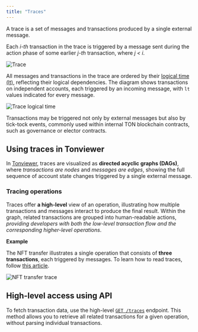 ```yaml
---
title: "Traces"
---
```



A trace is a set of messages and transactions produced by a single external message.

Each _i-th_ transaction in the trace is triggered by a message sent during the action phase of some earlier _j-th_ transaction, where _j < i_.

![Trace](/resources/images/rpc/trace_def.svg)

All messages and transactions in the trace are ordered by their [logical time (lt)](/ton/tblkch#1-4-1-logical-time), reflecting their logical dependencies. The diagram shows transactions on independent accounts, each triggered by an incoming message, with `lt` values indicated for every message.

![Trace logical time](/resources/images/rpc/traces_lt.svg)

<Aside type={"note"}>
  Transactions may be triggered not only by external messages but also by tick-tock events, commonly used within internal TON blockchain contracts, such as governance or elector contracts.
</Aside>


## Using traces in Tonviewer

In [Tonviewer](https://tonviewer.com/), traces are visualized as **directed acyclic graphs (DAGs)**, where _transactions are nodes_ and _messages are edges_, showing the full sequence of account state changes triggered by a single external message.

### Tracing operations

Traces offer **a high-level** view of an operation, illustrating how multiple transactions and messages interact to produce the final result. Within the graph, related transactions are grouped into human-readable actions, _providing developers with both the low-level transaction flow and the corresponding higher-level operations_.

**Example**

The NFT transfer illustrates a single operation that consists of **three transactions**, each triggered by messages. To learn how to read traces, follow [this article](/ecosystem/explorers/tonviewer#steps-to-analyze-an-operation).

![NFT transfer trace](/resources/images/rpc/nft_transfer_trace.png)


## High-level access using API

To fetch transaction data, use the high-level [`GET /traces`](/api-reference/actions/get-traces) endpoint.
This method allows you to retrieve all related transactions for a given operation, without parsing individual transactions.

